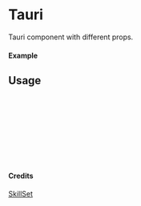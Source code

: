 
<Meta of={Tauri} title="SkillSet/Tauri" />

# Tauri

Tauri component with different props.

#### Example

<Canvas of={Tauri.Primary} />

## Usage

```ts
import { Tauri } from "yadl-ui";

const Example = () => {
  return (
      <Tauri />
  );
};

export default Example;
```

#### Credits
[SkillSet](https://skillicons.dev)
